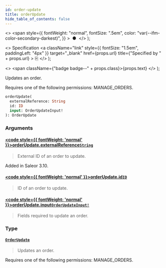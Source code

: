 ```yaml
---
id: order-update
title: orderUpdate
hide_table_of_contents: false
---
```


  <>
    <span
      style={{
        fontWeight: "normal",
        fontSize: ".5em",
        color: "var(--ifm-color-secondary-darkest)",
      }}
    >
      &nbsp;●&nbsp;
    </span>
  </>
);

  <>
    Specification
    <a
      className="link"
      style={{ fontSize: "1.5em", paddingLeft: "4px" }}
      target="\_blank"
      href={props.url}
      title={"Specified by " + props.url}
    >
      ⎘
    </a>
  </>
);

  <>
    <span className={"badge badge--" + props.class}>{props.text}</span>
  </>
);

Updates an order.

Requires one of the following permissions: MANAGE_ORDERS.

```graphql
orderUpdate(
  externalReference: String
  id: ID
  input: OrderUpdateInput!
): OrderUpdate
```

### Arguments

#### [<code style={{ fontWeight: 'normal' }}>orderUpdate.<b>externalReference</b></code>](#)<Bullet />[`String`](../../../storefront/miscellaneous/scalars/string) <Badge class="secondary" text="scalar"/>

> External ID of an order to update.

Added in Saleor 3.10.

>

#### [<code style={{ fontWeight: 'normal' }}>orderUpdate.<b>id</b></code>](#)<Bullet />[`ID`](../../../storefront/miscellaneous/scalars/id) <Badge class="secondary" text="scalar"/>

> ID of an order to update.

#### [<code style={{ fontWeight: 'normal' }}>orderUpdate.<b>input</b></code>](#)<Bullet />[`OrderUpdateInput!`](../../../storefront/orders/inputs/order-update-input) <Badge class="secondary" text="non-null"/> <Badge class="secondary" text="input"/>

> Fields required to update an order.

### Type

#### [`OrderUpdate`](../../../storefront/orders/objects/order-update) <Badge class="secondary" text="object"/>

> Updates an order.

Requires one of the following permissions: MANAGE_ORDERS.

>
